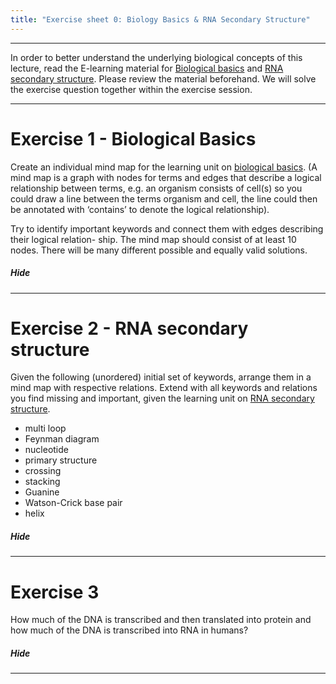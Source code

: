 ```yaml
---
title: "Exercise sheet 0: Biology Basics & RNA Secondary Structure"
---
```


---------------------------------

In order to better understand the underlying biological concepts of this lecture, read the E-learning
material for [Biological basics]() and [RNA secondary structure](). Please review the material beforehand.
We will solve the exercise question together within the exercise session.

---------------------------------

# Exercise 1 - Biological Basics

::: {.question data-latex=""}

Create an individual mind map for the learning unit on [biological basics](). (A mind map is a graph
with nodes for terms and edges that describe a logical relationship between terms, e.g. an organism
consists of cell(s) so you could draw a line between the terms organism and cell, the line could then
be annotated with ‘contains’ to denote the logical relationship).

Try to identify important keywords and connect them with edges describing their logical relation-
ship. The mind map should consist of at least 10 nodes. There will be many different possible and
equally valid solutions.

:::


#### {.tabset}

##### Hide

<div class="solution" style="display: none;">

##### Solution

::: {.answer data-latex=""}

```r
knitr::include_graphics("../assets/figures/exercise-sheet-0/exercise1-sol.jpeg")
```

:::
</div>

#### {-}

---------------------------------

# Exercise 2 - RNA secondary structure

::: {.question data-latex=""}

Given the following (unordered) initial set of keywords, arrange them in a mind map with respective
relations. Extend with all keywords and relations you find missing and important, given the learning
unit on [RNA secondary structure]().

- multi loop
- Feynman diagram
- nucleotide
- primary structure
- crossing
- stacking
- Guanine
- Watson-Crick base pair
- helix

:::

#### {.tabset}

##### Hide

<div class="solution" style="display: none;">

##### Solution

::: {.answer data-latex=""}

```r
knitr::include_graphics("../assets/figures/exercise-sheet-0/exercise2-sol.jpeg")
```

:::
</div>

#### {-}

---------------------------------

# Exercise 3


::: {.question data-latex=""}

How much of the DNA is transcribed and then translated into protein and how much of the DNA
is transcribed into RNA in humans?

:::

#### {.tabset}

##### Hide

<div class="solution" style="display: none;">

##### Solution

::: {.answer data-latex=""}

1% DNA -to- protein, 80 - 90% DNA -to- RNA

:::
</div>

#### {-}

-------------------------------------------

<script src="../assets/js/scripts.js"></script>
